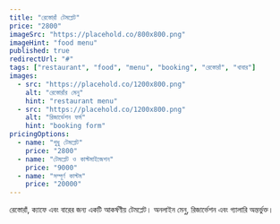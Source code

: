 ```yaml
---
title: "রেস্তোরাঁ টেমপ্লেট"
price: "2800"
imageSrc: "https://placehold.co/800x800.png"
imageHint: "food menu"
published: true
redirectUrl: "#"
tags: ["restaurant", "food", "menu", "booking", "রেস্তোরাঁ", "খাবার"]
images:
  - src: "https://placehold.co/1200x800.png"
    alt: "রেস্তোরাঁর মেনু"
    hint: "restaurant menu"
  - src: "https://placehold.co/1200x800.png"
    alt: "রিজার্ভেশন ফর্ম"
    hint: "booking form"
pricingOptions:
  - name: "শুধু টেমপ্লেট"
    price: "2800"
  - name: "টেমপ্লেট ও কাস্টমাইজেশন"
    price: "9000"
  - name: "সম্পূর্ণ কাস্টম"
    price: "20000"
---
```

রেস্তোরাঁ, ক্যাফে এবং বারের জন্য একটি আকর্ষণীয় টেমপ্লেট। অনলাইন মেনু, রিজার্ভেশন এবং গ্যালারি অন্তর্ভুক্ত।
